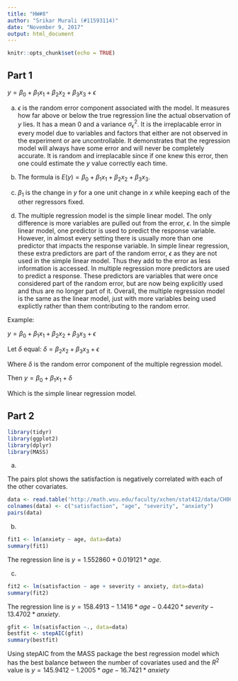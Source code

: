 ---
title: "HW#8"
author: "Srikar Murali (#11593114)"
date: "November 9, 2017"
output: html_document
---

```{r setup, include=FALSE}
knitr::opts_chunk$set(echo = TRUE)
```

## Part 1

$y = \beta_0 + \beta_1x_1 + \beta_2x_2 + \beta_3x_3 + \epsilon$

a. $\epsilon$ is the random error component associated with the model. It measures how far above or below the true regression line the actual observation of $y$ lies. It has a mean 0 and a variance $\sigma_{\epsilon}^2$. It is the irreplacable error in every model due to variables and factors that either are not observed in the experiment or are uncontrollable. It demonstrates that the regression model will always have some error and will never be completely accurate. It is random and irreplacable since if one knew this error, then one could estimate the $y$ value correctly each time.

b. The formula is $E(y) = \beta_0 + \beta_1x_1 + \beta_2x_2 + \beta_3x_3$.

c. $\beta_1$ is the change in $y$ for a one unit change in $x$ while keeping each of the other regressors fixed.

d. The multiple regression model is the simple linear model. The only difference is more variables are pulled out from the error, $\epsilon$. In the simple linear model, one predictor is used to predict the response variable. However, in almost every setting there is usually more than one predictor that impacts the response variable. In simple linear regression, these extra predictors are part of the random error, $\epsilon$ as they are not used in the simple linear model. Thus they add to the error as less information is accessed. In multiple regression more predictors are used to predict a response. These predictors are variables that were once considered part of the random error, but are now being explicitly used and thus are no longer part of it. Overall, the multiple regression model is the same as the linear model, just with more variables being used explictly rather than them contributing to the random error.

Example:

$y = \beta_0 + \beta_1x_1 + \beta_2x_2 + \beta_3x_3 + \epsilon$

Let $\delta$ equal: $\delta = \beta_2x_2 + \beta_3x_3 + \epsilon$ 

Where $\delta$ is the random error component of the multiple regression model.

Then $y = \beta_0 + \beta_1x_1 + \delta$

Which is the simple linear regression model.

## Part 2


```{r ip,include=FALSE,warning=FALSE,message=FALSE}
library(tidyr)
library(ggplot2)
library(dplyr)
library(MASS)

```
a.

The pairs plot shows the satisfaction is negatively correlated with each of the other covariates.
```{r p2a}

data <- read.table('http://math.wsu.edu/faculty/xchen/stat412/data/CH06PR15.txt')
colnames(data) <- c("satisfaction", "age", "severity", "anxiety")
pairs(data)
```

b.

```{r p2b}
fit1 <- lm(anxiety ~ age, data=data)
summary(fit1)
```

The regression line is $y = 1.552860 + 0.019121*age$.

c.

```{r p2c}
fit2 <- lm(satisfaction ~ age + severity + anxiety, data=data)
summary(fit2)

```

The regression line is $y = 158.4913 - 1.1416*age - 0.4420*severity - 13.4702*anxiety$.



```{r best}
gfit <- lm(satisfaction ~., data=data)
bestfit <- stepAIC(gfit)
summary(bestfit)

```


Using stepAIC from the MASS package the best regression model which has the best balance between the number of covariates used and the $R^2$ value is $y = 145.9412 - 1.2005*age - 16.7421*anxiety$